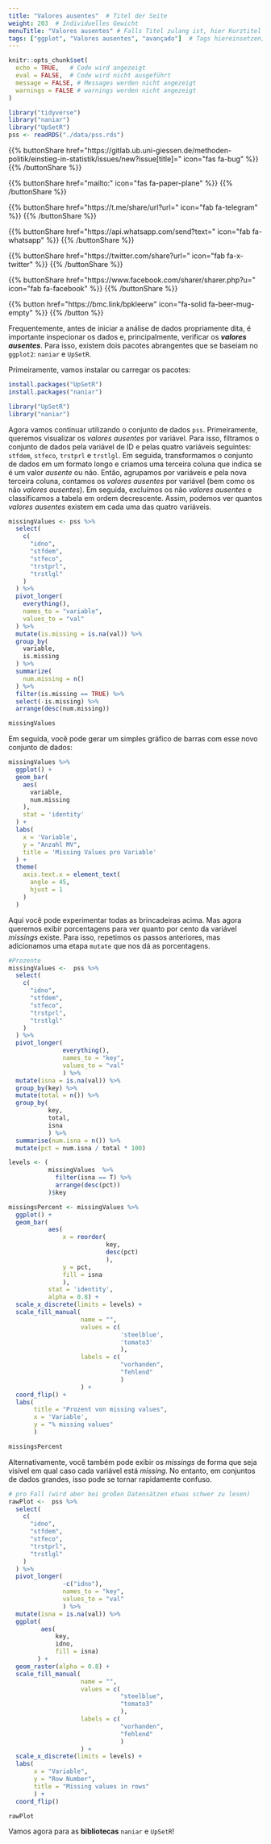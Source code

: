 ```yaml
---
title: "Valores ausentes"  # Titel der Seite
weight: 203  # Individuelles Gewicht 
menuTitle: "Valores ausentes" # Falls Titel zulang ist, hier Kurztitel
tags: ["ggplot", "Valores ausentes", "avançado"]  # Tags hiereinsetzen; Kurzwort, was auf der Seite passsiert
---
```

```r
knitr::opts_chunk$set(
  echo = TRUE,   # Code wird angezeigt
  eval = FALSE,  # Code wird nicht ausgeführt
  message = FALSE, # Messages werden nicht angezeigt
  warnings = FALSE # warnings werden nicht angezeigt
)

library("tidyverse")
library("naniar")
library("UpSetR")
pss <- readRDS("./data/pss.rds")
```

{{% buttonShare href=\"https\:\/\/gitlab.ub.uni-giessen.de\/methoden-politik\/einstieg-in-statistik\/issues\/new?issue[title]=\" icon=\"fas fa-bug\" %}} {{% /buttonShare %}} 

{{% buttonShare href=\"mailto\:\" icon=\"fas fa-paper-plane\" %}} {{% /buttonShare %}}

{{% buttonShare href=\"https\:\/\/t.me\/share\/url?url=\" icon=\"fab fa-telegram\" %}} {{% /buttonShare %}}

{{% buttonShare href=\"https\:\/\/api.whatsapp.com\/send?text=\" icon=\"fab fa-whatsapp\" %}} {{% /buttonShare %}}

{{% buttonShare href=\"https\:\/\/twitter.com\/share?url=\" icon=\"fab fa-x-twitter\" %}} {{% /buttonShare %}}

{{% buttonShare href=\"https\:\/\/www.facebook.com\/sharer\/sharer.php?u=\" icon=\"fab fa-facebook\" %}} {{% /buttonShare %}}

{{% button href=\"https\:\/\/bmc.link\/bpkleerw\" icon=\"fa-solid fa-beer-mug-empty\" %}} {{% /button %}}

Frequentemente, antes de iniciar a análise de dados propriamente dita, é importante inspecionar os dados e, principalmente, verificar os ***valores ausentes***. Para isso, existem dois pacotes abrangentes que se baseiam no `ggplot2`: `naniar` e `UpSetR`.

Primeiramente, vamos instalar ou carregar os pacotes:
``` r
install.packages("UpSetR")
install.packages("naniar")

library("UpSetR")
library("naniar")
```

Agora vamos continuar utilizando o conjunto de dados `pss`. Primeiramente, queremos visualizar os *valores ausentes* por variável. Para isso, filtramos o conjunto de dados pela variável de ID e pelas quatro variáveis seguintes: `stfdem`, `stfeco`, `trstprl` e `trstlgl`. Em seguida, transformamos o conjunto de dados em um formato longo e criamos uma terceira coluna que indica se é um valor *ausente* ou não. Então, agrupamos por variáveis e pela nova terceira coluna, contamos os *valores ausentes* por variável (bem como os não *valores ausentes*). Em seguida, excluímos os não *valores ausentes* e classificamos a tabela em ordem decrescente. Assim, podemos ver quantos *valores ausentes* existem em cada uma das quatro variáveis.
``` r
missingValues <- pss %>%
  select(
    c(
      "idno", 
      "stfdem",
      "stfeco", 
      "trstprl", 
      "trstlgl"
    )
  ) %>% 
  pivot_longer(
    everything(),
    names_to = "variable",
    values_to = "val"
  ) %>%
  mutate(is.missing = is.na(val)) %>%
  group_by(
    variable, 
    is.missing
  ) %>%
  summarize(
    num.missing = n()
  ) %>%
  filter(is.missing == TRUE) %>%
  select(-is.missing) %>%
  arrange(desc(num.missing))

missingValues
```

Em seguida, você pode gerar um simples gráfico de barras com esse novo conjunto de dados:
```r
missingValues %>%
  ggplot() +
  geom_bar(
    aes(
      variable, 
      num.missing
    ), 
    stat = 'identity'
  ) +
  labs(
    x = 'Variable',
    y = "Anzahl MV", 
    title = 'Missing Values pro Variable'
  ) +
  theme(
    axis.text.x = element_text(
      angle = 45, 
      hjust = 1
    )
  )
```

Aqui você pode experimentar todas as brincadeiras acima. Mas agora queremos exibir porcentagens para ver quanto por cento da variável *missings* existe. Para isso, repetimos os passos anteriores, mas adicionamos uma etapa `mutate` que nos dá as porcentagens.

```r
#Prozente
missingValues <-  pss %>%
  select(
    c(
      "idno", 
      "stfdem",
      "stfeco", 
      "trstprl", 
      "trstlgl"
    )
  ) %>% 
  pivot_longer(
               everything(),
               names_to = "key",
               values_to = "val"
               ) %>%
  mutate(isna = is.na(val)) %>%
  group_by(key) %>%
  mutate(total = n()) %>%
  group_by(
           key, 
           total,
           isna
           ) %>%
  summarise(num.isna = n()) %>%
  mutate(pct = num.isna / total * 100)

levels <- (
           missingValues  %>% 
             filter(isna == T) %>%     
             arrange(desc(pct))
           )$key

missingsPercent <- missingValues %>%
  ggplot() +
  geom_bar(
           aes(
               x = reorder(
                           key, 
                           desc(pct)
                           ), 
               y = pct, 
               fill = isna
               ), 
           stat = 'identity',
           alpha = 0.8) +
  scale_x_discrete(limits = levels) +
  scale_fill_manual(
                    name = "", 
                    values = c(
                               'steelblue', 
                               'tomato3'
                               ), 
                    labels = c(
                               "vorhanden",
                               "fehlend"
                               )
                    ) +
  coord_flip() +
  labs(
       title = "Prozent von missing values", 
       x = 'Variable', 
       y = "% missing values"
       )

missingsPercent
```

Alternativamente, você também pode exibir os *missings* de forma que seja visível em qual caso cada variável está *missing*. No entanto, em conjuntos de dados grandes, isso pode se tornar rapidamente confuso.
``` r
# pro Fall (wird aber bei großen Datensätzen etwas schwer zu lesen)
rawPlot <-  pss %>%
  select(
    c(
      "idno", 
      "stfdem",
      "stfeco", 
      "trstprl", 
      "trstlgl"
    )
  ) %>% 
  pivot_longer(
               -c("idno"),
               names_to = "key",
               values_to = "val"
               ) %>%
  mutate(isna = is.na(val)) %>%
  ggplot(
         aes(
             key, 
             idno, 
             fill = isna)
        ) +
  geom_raster(alpha = 0.8) +
  scale_fill_manual(
                    name = "",
                    values = c(
                               "steelblue", 
                               "tomato3"
                               ),
                    labels = c(
                               "vorhanden",
                               "fehlend"
                               )
                    ) +
  scale_x_discrete(limits = levels) +
  labs(
       x = "Variable",
       y = "Row Number",
       title = "Missing values in rows"
       ) +
  coord_flip()

rawPlot
```

Vamos agora para as **bibliotecas** `naniar` e `UpSetR`!
